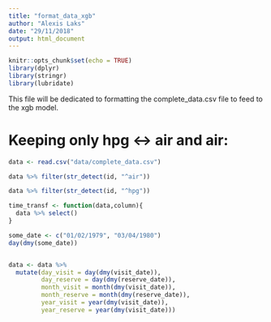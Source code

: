 ```yaml
---
title: "format_data_xgb"
author: "Alexis Laks"
date: "29/11/2018"
output: html_document
---
```


```r
knitr::opts_chunk$set(echo = TRUE)
library(dplyr)
library(stringr)
library(lubridate)
```

This file will be dedicated to formatting the complete_data.csv file to feed to the xgb model. 


# Keeping only hpg <-> air and air:

```r
data <- read.csv("data/complete_data.csv")
```


```r
data %>% filter(str_detect(id, "^air"))
```

```r
data %>% filter(str_detect(id, "^hpg"))
```


```r
time_transf <- function(data,column){
  data %>% select()
}

some_date <- c("01/02/1979", "03/04/1980")
day(dmy(some_date))


data <- data %>%
  mutate(day_visit = day(dmy(visit_date)),
         day_reserve = day(dmy(reserve_date)),
         month_visit = month(dmy(visit_date)),
         month_reserve = month(dmy(reserve_date)),
         year_visit = year(dmy(visit_date)),
         year_reserve = year(dmy(visit_date)))
```


